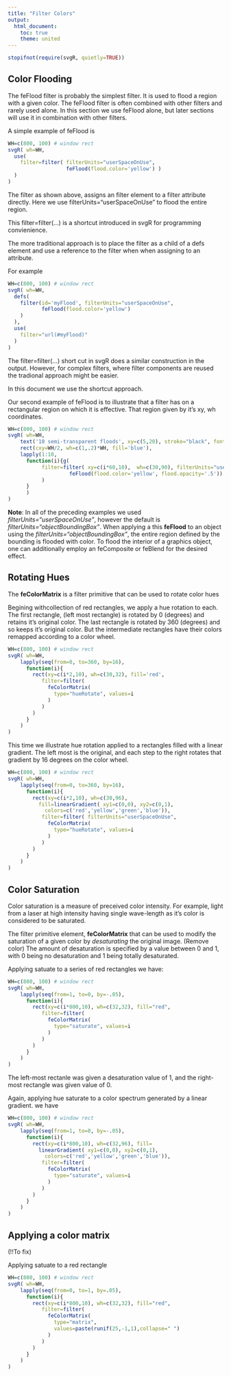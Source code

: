 ```yaml
---
title: "Filter Colors"
output:
  html_document:
    toc: true
    theme: united
---
```


```r
stopifnot(require(svgR, quietly=TRUE))
```


## Color Flooding


The feFlood filter is probably the simplest filter. It is used to flood a region with a given color. The feFlood filter is often combined with other filters and rarely used alone. In this section we use feFlood alone, but later sections will use it in combination with other filters.

A simple example of feFlood is
```r
WH=c(800, 100) # window rect
svgR( wh=WH,
  use(
    filter=filter( filterUnits="userSpaceOnUse",
                   feFlood(flood.color='yellow') )
  )
)
```

The filter as shown above, assigns an filter element to a filter attribute directly.  Here we use filterUnits="userSpaceOnUse" to flood the entire region.

This filter=filter(...) is a shortcut introduced in svgR for programming convienience. 

The more traditional approach is to place the filter as a child of a defs element and use a reference to the filter when when assigning to an attribute.

For example

```r
WH=c(800, 100) # window rect
svgR( wh=WH,
  defs(
    filter(id='myFlood', filterUnits="userSpaceOnUse",
           feFlood(flood.color='yellow')
    )
  ),
  use(
    filter="url(#myFlood)"
  )
)
```

The filter=filter(...) short cut in svgR does a similar construction in the output. However, for complex filters, where filter components are reused the tradional approach might be easier.

In this document we use the shortcut approach.

Our second example of feFlood is to illustrate that a filter has on a rectangular region on which it is effective. That region given by it's xy, wh coordinates.

```r
WH=c(800, 100) # window rect
svgR( wh=WH,
    text('10 semi-transparent floods', xy=c(5,20), stroke="black", font.size=20),
    rect(cxy=WH/2, wh=c(1,.2)*WH, fill='blue'),
    lapply(1:10, 
      function(i){g(
           filter=filter( xy=c(i*60,10),  wh=c(30,90), filterUnits="userSpaceOnUse",
                    feFlood(flood.color='yellow', flood.opacity='.5'))
           ) 
      }
      )
)
```

**Note**: In all of the preceding examples we used *filterUnits="userSpaceOnUse"*,
however the default is *filterUnits="objectBoundingBox"*.  When applying a this **feFlood** to an object using the *filterUnits="objectBoundingBox"*,
the entire region defined by the bounding is flooded with color.  To flood the interior of a graphics object, one can additionally employ an feComposite or feBlend for the desired effect.

## Rotating Hues

The **feColorMatrix** is a filter primitive
that can be used to rotate color hues


Begining withcollection of red rectangles, we apply
a hue rotation to each. The first rectangle, (left most
rectangle) is rotated by 0 (degrees) and retains it's original
color. The last rectangle is rotated by 360 (degrees) and
so keeps it's original color. But the intermediate rectangles
have their colors remapped according to a color wheel.

```r
WH=c(800, 100) # window rect
svgR( wh=WH,
    lapply(seq(from=0, to=360, by=16), 
      function(i){
        rect(xy=c(i*2,10), wh=c(30,32), fill='red',
           filter=filter( 
             feColorMatrix(
               type="hueRotate", values=i
             )  
           )
        )
      }
    )
)
```

This time we illustrate hue rotation applied to a rectangles filled
with a linear gradient. The left most is the original, and each step
to the right rotates that gradient by 16 degrees on the color wheel.

```r
WH=c(800, 100) # window rect
svgR( wh=WH,
    lapply(seq(from=0, to=360, by=16), 
      function(i){
        rect(xy=c(i*2,10), wh=c(30,96), 
          fill=linearGradient( xy1=c(0,0), xy2=c(0,1),
            colors=c('red','yellow','green','blue')),
           filter=filter( filterUnits="userSpaceOnUse",
             feColorMatrix(
               type="hueRotate", values=i
             )  
           )
        )
      }
    )
)
```

## Color Saturation


Color saturation is a measure of preceived color intensity.
For example, light from a laser at high intensity  having 
single wave-length as it's color
is considered to be saturated. 

The filter primitive element, **feColorMatrix** 
that can be used to modify the saturation of a given
color by *desaturating*  the original image. (Remove color)
The amount of desaturation is specified by a value between
0 and 1, with 0 being no desaturation and 1 being totally desaturated.

Applying satuate to a series of red rectangles we have:

```r
WH=c(800, 100) # window rect
svgR( wh=WH,
    lapply(seq(from=1, to=0, by=-.05), 
      function(i){
        rect(xy=c(i*800,10), wh=c(32,32), fill="red",
           filter=filter( 
             feColorMatrix(
               type="saturate", values=i
             )  
           )
        )
      }
    )
)
```
The left-most rectanle  was given a desaturation value of 1, and the 
right-most rectangle was given value of 0.


Again, applying hue saturate to a color spectrum 
generated by a linear gradient. we have

```r
WH=c(800, 100) # window rect
svgR( wh=WH,
    lapply(seq(from=1, to=0, by=-.05),
      function(i){
        rect(xy=c(i*800,10), wh=c(32,96), fill=
          linearGradient( xy1=c(0,0), xy2=c(0,1),
            colors=c('red','yellow','green','blue')),
           filter=filter( 
             feColorMatrix(
               type="saturate", values=i
             ) 
           )
        )
      }
    )
)
```

## Applying  a color matrix
(!!To fix)

Applying satuate to a red rectangle
```r
WH=c(800, 100) # window rect
svgR( wh=WH,
    lapply(seq(from=0, to=1, by=.05), 
      function(i){
        rect(xy=c(i*800,10), wh=c(32,32), fill="red",
           filter=filter( 
             feColorMatrix(
               type="matrix", 
               values=paste(runif(25,-1,1),collapse=" ")
             )  
           )
        )
      }
    )
)
```


